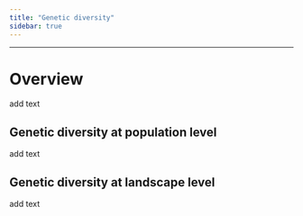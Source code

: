 ```yaml
---
title: "Genetic diversity"
sidebar: true
---
```


------------------------------------------------------------------------

# Overview

add text

## Genetic diversity at population level

add text

## Genetic diversity at landscape level

add text
